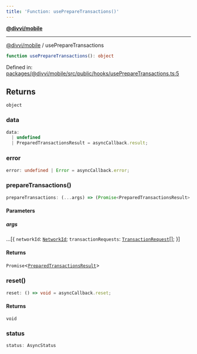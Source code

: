 ```yaml
---
title: 'Function: usePrepareTransactions()'
---
```

[**@divvi/mobile**](../README)

---

[@divvi/mobile](../README) / usePrepareTransactions
```ts
function usePrepareTransactions(): object
```

Defined in: [packages/@divvi/mobile/src/public/hooks/usePrepareTransactions.ts:5](https://github.com/divvi-xyz/divvi-mobile/blob/main/packages/@divvi/mobile/src/public/hooks/usePrepareTransactions.ts#L5)

## Returns

`object`

### data

```ts
data:
  | undefined
  | PreparedTransactionsResult = asyncCallback.result;
```

### error

```ts
error: undefined | Error = asyncCallback.error;
```

### prepareTransactions()

```ts
prepareTransactions: (...args) => (Promise<PreparedTransactionsResult> = asyncCallback.execute)
```

#### Parameters

##### args

...\[\{
`networkId`: [`NetworkId`](../type-aliases/NetworkId);
`transactionRequests`: [`TransactionRequest`](../type-aliases/TransactionRequest)[];
\}\]

#### Returns

`Promise`\<[`PreparedTransactionsResult`](../type-aliases/PreparedTransactionsResult)\>

### reset()

```ts
reset: () => void = asyncCallback.reset;
```

#### Returns

`void`

### status

```ts
status: AsyncStatus
```



<EditPage editUrl="https://github.com/divvi-xyz/divvi-mobile/edit/main/docs/reference/functions/usePrepareTransactions.md" />
